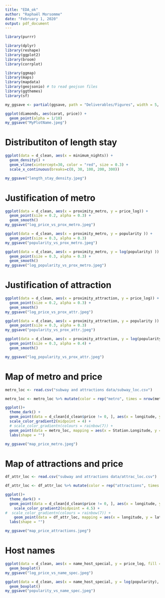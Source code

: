 ```yaml
---
title: "EDA_ok"
author: "Raphaël Morsomme"
date: "February 1, 2020"
output: pdf_document
---
```


```r
library(purrr)

library(dplyr)
library(reshape)
library(ggplot2)
library(broom)
library(corrplot)

library(ggmap)
library(maps)
library(mapdata)
library(geojsonio) # to read geojson files
library(ggthemes)
library(sf)

my_ggsave <- partial(ggsave, path = "Deliverables/Figures", width = 5, height = 3.5)
```


```r
ggplot(diamonds, aes(carat, price)) +
  geom_point(alpha = 1/10)
my_ggsave("MyPlotName.jpeg")
```

# Distributiton of length stay

```r
ggplot(data = d_clean, aes(x = minimum_nights)) + 
  geom_density() +
  geom_vline(xintercept=30, color = "red", size = 0.3) +
  scale_x_continuous(breaks=c(0, 30, 100, 200, 300))

my_ggsave("length_stay_density.jpeg")
```

# Justification of metro

```r
ggplot(data = d_clean, aes(x = proximity_metro, y = price_log)) +
  geom_point(size = 0.2, alpha = 0.3) +
  geom_smooth()
my_ggsave("log_price_vs_prox_metro.jpeg")
```

```r
ggplot(data = d_clean, aes(x = proximity_metro, y = popularity )) +
  geom_point(size = 0.3, alpha = 0.3)
my_ggsave("popularity_vs_prox_metro.jpeg")
```

```r
ggplot(data = d_clean, aes(x = proximity_metro, y = log(popularity) )) +
  geom_point(size = 0.3, alpha = 0.3) +
  geom_smooth()
my_ggsave("log_popularity_vs_prox_metro.jpeg")
```

# Justification of attraction

```r
ggplot(data = d_clean, aes(x = proximity_attraction, y = price_log)) +
  geom_point(size = 0.2, alpha = 0.3) +
  geom_smooth()
my_ggsave("log_price_vs_prox_attr.jpeg")
```

```r
ggplot(data = d_clean, aes(x = proximity_attraction, y = popularity )) +
  geom_point(size = 0.3, alpha = 0.3)
my_ggsave("popularity_vs_prox_attr.jpeg")
```

```r
ggplot(data = d_clean, aes(x = proximity_attraction, y = log(popularity) )) +
  geom_point(size = 0.3, alpha = 0.4) +
  geom_smooth()

my_ggsave("log_popularity_vs_prox_attr.jpeg")
```

# Map of metro and price

```r
metro_loc <- read.csv("subway and attractions data/subway_loc.csv")
```

```r
metro_loc <- metro_loc %>% mutate(color = rep("metro", times = nrow(metro_loc)))

ggplot()+
  theme_dark() +
  geom_point(data = d_clean[d_clean$price != 0, ], aes(x = longitude, y = latitude, color = price_log), size = 0.5, alpha = 0.5)+
  scale_color_gradient2(midpoint = 4) +
  # scale_color_gradientn(colours = rainbow(7)) +
  geom_point(data = metro_loc, mapping = aes(x = Station.Longitude, y = Station.Latitude, shape = factor(color)), size = 0.7, color = "orange") +
  labs(shape = "")

my_ggsave("map_price_metro.jpeg")
```

# Map of attractions and price

```r
df_attr_loc <- read.csv("subway and attractions data/attrac_loc.csv")
```

```r
df_attr_loc <- df_attr_loc %>% mutate(color = rep("attractions", times = nrow(df_attr_loc)))

ggplot()+
  theme_dark() +
  geom_point(data = d_clean[d_clean$price != 0, ], aes(x = longitude, y = latitude, color = price_log), size = 0.8, alpha = 0.5)+
    scale_color_gradient2(midpoint = 4.5) +
#  scale_color_gradientn(colours = rainbow(7)) +
    geom_point(data = df_attr_loc, mapping = aes(x = longitude, y = latitude, shape = factor(color)), color = "orange") +
  labs(shape = "")

my_ggsave("map_price_attractions.jpeg")
```

# Host names

```r
ggplot(data = d_clean, aes(x = name_host_special, y = price_log, fill = name_host_special)) +
  geom_boxplot()
my_ggsave("log_price_vs_name_spec.jpeg")
```

```r
ggplot(data = d_clean, aes(x = name_host_special, y = log(popularity), fill = name_host_special)) +
  geom_boxplot()
my_ggsave("popularity_vs_name_spec.jpeg")
```










